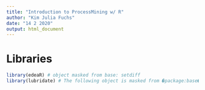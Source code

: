 ```yaml
---
title: "Introduction to ProcessMining w/ R"
author: "Kim Julia Fuchs"
date: "14 2 2020"
output: html_document
---
```

# Libraries
```r
library(edeaR) # object masked from base: setdiff
library(lubridate) # The following object is masked from �package:base�:  date
```

